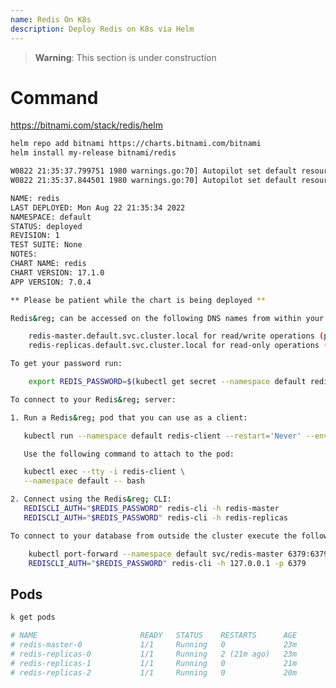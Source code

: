 ```yaml
---
name: Redis On K8s
description: Deploy Redis on K8s via Helm
---
```


> **Warning**: This section is under construction

# Command

https://bitnami.com/stack/redis/helm

```bash
helm repo add bitnami https://charts.bitnami.com/bitnami
helm install my-release bitnami/redis
```

```bash
W0822 21:35:37.799751 1980 warnings.go:70] Autopilot set default resource requests for StatefulSet default/redis-replicas, as resource requests were not specified. See http://g.co/gke/autopilot-defaults.
W0822 21:35:37.844501 1980 warnings.go:70] Autopilot set default resource requests for StatefulSet default/redis-master, as resource requests were not specified. See http://g.co/gke/autopilot-defaults.

NAME: redis
LAST DEPLOYED: Mon Aug 22 21:35:34 2022
NAMESPACE: default
STATUS: deployed
REVISION: 1
TEST SUITE: None
NOTES:
CHART NAME: redis
CHART VERSION: 17.1.0
APP VERSION: 7.0.4

** Please be patient while the chart is being deployed **

Redis&reg; can be accessed on the following DNS names from within your cluster:

    redis-master.default.svc.cluster.local for read/write operations (port 6379)
    redis-replicas.default.svc.cluster.local for read-only operations (port 6379)

To get your password run:

    export REDIS_PASSWORD=$(kubectl get secret --namespace default redis -o jsonpath="{.data.redis-password}" | base64 -d)

To connect to your Redis&reg; server:

1. Run a Redis&reg; pod that you can use as a client:

   kubectl run --namespace default redis-client --restart='Never' --env REDIS_PASSWORD=$REDIS_PASSWORD --image docker.io/bitnami/redis:7.0.4-debian-11-r11 --command -- sleep infinity

   Use the following command to attach to the pod:

   kubectl exec --tty -i redis-client \
   --namespace default -- bash

2. Connect using the Redis&reg; CLI:
   REDISCLI_AUTH="$REDIS_PASSWORD" redis-cli -h redis-master
   REDISCLI_AUTH="$REDIS_PASSWORD" redis-cli -h redis-replicas

To connect to your database from outside the cluster execute the following commands:

    kubectl port-forward --namespace default svc/redis-master 6379:6379 &
    REDISCLI_AUTH="$REDIS_PASSWORD" redis-cli -h 127.0.0.1 -p 6379
```

## Pods

```bash
k get pods

# NAME                       READY   STATUS    RESTARTS      AGE
# redis-master-0             1/1     Running   0             23m
# redis-replicas-0           1/1     Running   2 (21m ago)   23m
# redis-replicas-1           1/1     Running   0             21m
# redis-replicas-2           1/1     Running   0             20m
```
